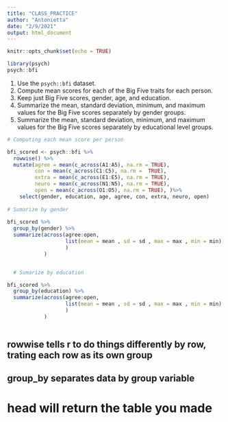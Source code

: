 ```yaml
---
title: "CLASS_PRACTICE"
author: "Antonietta"
date: "2/9/2021"
output: html_document
---
```


```r
knitr::opts_chunk$set(echo = TRUE)

library(psych)
psych::bfi
```

1. Use the `psych::bfi` dataset.
2. Compute mean scores for each of the Big Five traits for each person.
3. Keep just Big Five scores, gender, age, and education.
4. Summarize the mean, standard deviation, minimum, and maximum values for the Big Five scores separately by gender groups.
5. Summarize the mean, standard deviation, minimum, and maximum values for the Big Five scores separately by educational level groups.

```r
# Computing each mean score per person 

bfi_scored <- psych::bfi %>% 
  rowwise() %>%
  mutate(agree = mean(c_across(A1:A5), na.rm = TRUE), 
         con = mean(c_across(C1:C5), na.rm =  TRUE),
         extra = mean(c_across(E1:E5), na.rm = TRUE),
         neuro = mean(c_across(N1:N5), na.rm = TRUE), 
         open = mean(c_across(O1:O5), na.rm = TRUE), )%>%
    select(gender, education, age, agree, con, extra, neuro, open) 
  
# Sumarize by gender
  
bfi_scored %>% 
  group_by(gender) %>%
  summarize(across(agree:open, 
                   list(mean = mean , sd = sd , max = max , min = min)
                   )
            ) 


  # Sumarize by education 

bfi_scored %>%  
  group_by(education) %>%
  summarize(across(agree:open,
                   list(mean = mean , sd = sd , max = max , min = min)
                   )
            )
  

```

## rowwise tells r to do things differently by row, trating each row as its own group
## group_by separates data by group variable 
# head will return the table you made 


```r


```
 
 
 
 
 
 
 
 